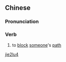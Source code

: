 ==Chinese==
{{zh-forms}}

===Pronunciation===
{{zh-pron
|m=jiélù
|cat=v
}}

===Verb===
{{zh-verb}}

# {{lb|zh|literary}} to [[block]] [[someone]]'s [[path]]

[[Category:Mandarin literary terms|jie2lu4]]